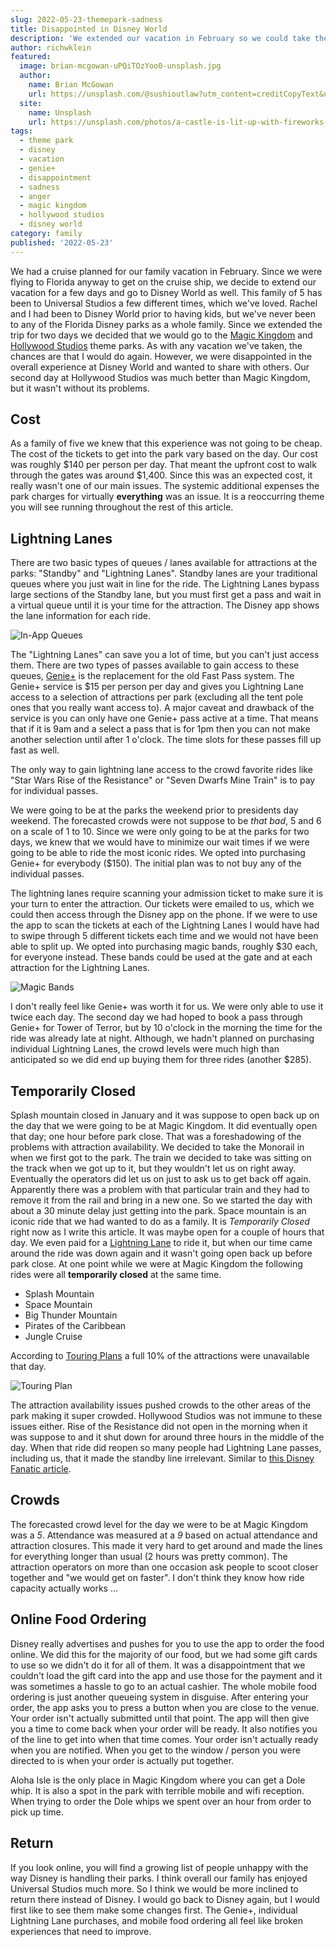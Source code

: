 ```yaml
---
slug: 2022-05-23-themepark-sadness
title: Disappointed in Disney World
description: 'We extended our vacation in February so we could take the boys to Disney World and were disappointed in the experience.'
author: richwklein
featured:
  image: brian-mcgowan-uPQiTOzYoo0-unsplash.jpg
  author:
    name: Brian McGowan
    url: https://unsplash.com/@sushioutlaw?utm_content=creditCopyText&utm_medium=referral&utm_source=unsplash
  site:
    name: Unsplash
    url: https://unsplash.com/photos/a-castle-is-lit-up-with-fireworks-at-night-uPQiTOzYoo0?utm_content=creditCopyText&utm_medium=referral&utm_source=unsplash
tags:
  - theme park
  - disney
  - vacation
  - genie+
  - disappointment
  - sadness
  - anger
  - magic kingdom
  - hollywood studios
  - disney world
category: family
published: '2022-05-23'
---
```


We had a cruise planned for our family vacation in February. Since we were flying to Florida anyway to get on the cruise ship, we decide to extend our vacation for a few days and go to Disney World as well. This family of 5 has been to Universal Studios a few different times, which we've loved. Rachel and I had been to Disney World prior to having kids, but we've never been to any of the Florida Disney parks as a whole family. Since we extended the trip for two days we decided that we would go to the [Magic Kingdom](https://disneyworld.disney.go.com/destinations/magic-kingdom/) and [Hollywood Studios](https://disneyworld.disney.go.com/destinations/hollywood-studios/) theme parks. As with any vacation we've taken, the chances are that I would do again. However, we were disappointed in the overall experience at Disney World and wanted to share with others. Our second day at Hollywood Studios was much better than Magic Kingdom, but it wasn't without its problems.

## Cost

As a family of five we knew that this experience was not going to be cheap. The cost of the tickets to get into the park vary based on the day. Our cost was roughly $140 per person per day. That meant the upfront cost to walk through the gates was around $1,400. Since this was an expected cost, it really wasn't one of our main issues. The systemic additional expenses the park charges for virtually **everything** was an issue. It is a reoccurring theme you will see running throughout the rest of this article.

## Lightning Lanes

There are two basic types of queues / lanes available for attractions at the parks: "Standby" and "Lightning Lanes". Standby lanes are your traditional queues where you just wait in line for the ride. The Lightning Lanes bypass large sections of the Standby lane, but you must first get a pass and wait in a virtual queue until it is your time for the attraction. The Disney app shows the lane information for each ride.

![In-App Queues](inapp-queues-display.jpg)

The "Lightning Lanes" can save you a lot of time, but you can't just access them. There are two types of passes available to gain access to these queues, [Genie+](https://disneyworld.disney.go.com/genie/?int_cmp=INS-intWDWtoWDW-Genie) is the replacement for the old Fast Pass system. The Genie+ service is $15 per person per day and gives you Lightning Lane access to a selection of attractions per park (excluding all the tent pole ones that you really want access to). A major caveat and drawback of the service is you can only have one Genie+ pass active at a time. That means that if it is 9am and a select a pass that is for 1pm then you can not make another selection until after 1 o'clock. The time slots for these passes fill up fast as well.

The only way to gain lightning lane access to the crowd favorite rides like "Star Wars Rise of the Resistance" or "Seven Dwarfs Mine Train" is to pay for individual passes.

We were going to be at the parks the weekend prior to presidents day weekend. The forecasted crowds were not suppose to be _that bad_, 5 and 6 on a scale of 1 to 10. Since we were only going to be at the parks for two days, we knew that we would have to minimize our wait times if we were going to be able to ride the most iconic rides. We opted into purchasing Genie+ for everybody ($150). The initial plan was to not buy any of the individual passes.

The lightning lanes require scanning your admission ticket to make sure it is your turn to enter the attraction. Our tickets were emailed to us, which we could then access through the Disney app on the phone. If we were to use the app to scan the tickets at each of the Lightning Lanes I would have had to swipe through 5 different tickets each time and we would not have been able to split up. We opted into purchasing magic bands, roughly $30 each, for everyone instead. These bands could be used at the gate and at each attraction for the Lightning Lanes.

![Magic Bands](magic-bands.png)

I don't really feel like Genie+ was worth it for us. We were only able to use it twice each day. The second day we had hoped to book a pass through Genie+ for Tower of Terror, but by 10 o'clock in the morning the time for the ride was already late at night. Although, we hadn't planned on purchasing individual Lightning Lanes, the crowd levels were much high than anticipated so we did end up buying them for three rides (another $285).

## Temporarily Closed

Splash mountain closed in January and it was suppose to open back up on the day that we were going to be at Magic Kingdom. It did eventually open that day; one hour before park close. That was a foreshadowing of the problems with attraction availability. We decided to take the Monorail in when we first got to the park. The train we decided to take was sitting on the track when we got up to it, but they wouldn't let us on right away. Eventually the operators did let us on just to ask us to get back off again. Apparently there was a problem with that particular train and they had to remove it from the rail and bring in a new one. So we started the day with about a 30 minute delay just getting into the park. Space mountain is an iconic ride that we had wanted to do as a family. It is _Temporarily Closed_ right now as I write this article. It was maybe open for a couple of hours that day. We even paid for a [Lightning Lane](#lightning-lanes) to ride it, but when our time came around the ride was down again and it wasn't going open back up before park close. At one point while we were at Magic Kingdom the following rides were all **temporarily closed** at the same time.

- Splash Mountain
- Space Mountain
- Big Thunder Mountain
- Pirates of the Caribbean
- Jungle Cruise

According to [Touring Plans](https://touringplans.com/) a full 10% of the attractions were unavailable that day.

![Touring Plan](touring-plan.png)

The attraction availability issues pushed crowds to the other areas of the park making it super crowded. Hollywood Studios was not immune to these issues either. Rise of the Resistance did not open in the morning when it was suppose to and it shut down for around three hours in the middle of the day. When that ride did reopen so many people had Lightning Lane passes, including us, that it made the standby line irrelevant. Similar to [this Disney Fanatic article](https://www.disneyfanatic.com/lightning-lane-left-space-mountain-standby-line-broken-tb1/?fbclid=IwAR0r0dv10KqBxBCZBP6XTrtJpqESliVPrXP1Qjc5Huk03XkBVnv30RytqSo).

## Crowds

The forecasted crowd level for the day we were to be at Magic Kingdom was a _5_. Attendance was measured at a _9_ based on actual attendance and attraction closures. This made it very hard to get around and made the lines for everything longer than usual (2 hours was pretty common). The attraction operators on more than one occasion ask people to scoot closer together and "we would get on faster". I don't think they know how ride capacity actually works &#8230;

## Online Food Ordering

Disney really advertises and pushes for you to use the app to order the food online. We did this for the majority of our food, but we had some gift cards to use so we didn't do it for all of them. It was a disappointment that we couldn't load the gift card into the app and use those for the payment and it was sometimes a hassle to go to an actual cashier. The whole mobile food ordering is just another queueing system in disguise. After entering your order, the app asks you to press a button when you are close to the venue. Your order isn't actually submitted until that point. The app will then give you a time to come back when your order will be ready. It also notifies you of the line to get into when that time comes. Your order isn't actually ready when you are notified. When you get to the window / person you were directed to is when your order is actually put together.

Aloha Isle is the only place in Magic Kingdom where you can get a Dole whip. It is also a spot in the park with terrible mobile and wifi reception. When trying to order the Dole whips we spent over an hour from order to pick up time.

## Return

If you look online, you will find a growing list of people unhappy with the way Disney is handling their parks. I think overall our family has enjoyed Universal Studios much more. So I think we would be more inclined to return there instead of Disney. I would go back to Disney again, but I would first like to see them make some changes first. The Genie+, individual Lightning Lane purchases, and mobile food ordering all feel like broken experiences that need to improve.
